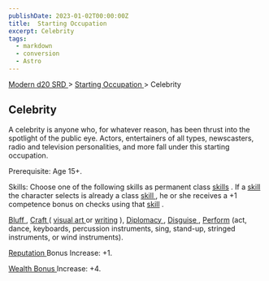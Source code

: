 ```yaml
---
publishDate: 2023-01-02T00:00:00Z
title:  Starting Occupation 
excerpt: Celebrity
tags:
  - markdown
  - conversion
  - Astro
---
```


[ Modern d20 SRD ](/#modernD20) > [ Starting Occupation ](modern-d20-srd-starting-occupation-index) > Celebrity

##  Celebrity

A celebrity is anyone who, for whatever reason, has been thrust into the
spotlight of the public eye. Actors, entertainers of all types, newscasters,
radio and television personalities, and more fall under this starting
occupation.

Prerequisite: Age 15+.

Skills: Choose one of the following skills as permanent class [ skills](modern-d20-srd-skills-index) . If a [ skill ](modern-d20-srd-skills-index)
the character selects is already a class [ skill ](modern-d20-srd-skills-index) , he or she receives a +1 competence bonus on checks using that [ skill](modern-d20-srd-skills-index) .

[ Bluff ](modern-d20-srd-skills-bluff) , [ Craft ](modern-d20-srd-skills-craft) ( [ visual art ](modern-d20-srd-skills-craft-visual-art) or [ writing](modern-d20-srd-skills-craft-writing) ), [ Diplomacy ](modern-d20-srd-skills-diplomacy) , [ Disguise ](modern-d20-srd-skills-disguise) , [ Perform](modern-d20-srd-skills-perform) (act, dance, keyboards, percussion
instruments, sing, stand-up, stringed instruments, or wind instruments).

[ Reputation ](modern-d20-srd-reputation-index) Bonus Increase: +1.

[ Wealth Bonus ](modern-d20-srd-wealth-wealth-bonus) Increase: +4.

